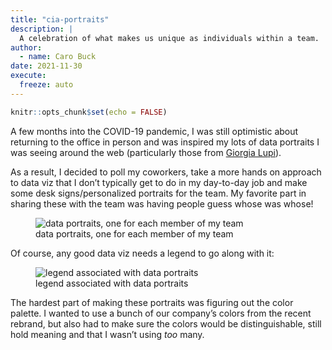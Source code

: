 ```yaml
---
title: "cia-portraits"
description: |
  A celebration of what makes us unique as individuals within a team.
author:
  - name: Caro Buck
date: 2021-11-30
execute:
  freeze: auto 
---
```



```r
knitr::opts_chunk$set(echo = FALSE)
```

A few months into the COVID-19 pandemic, I was still optimistic about returning to the office in person and was inspired my lots of data portraits I was seeing around the web (particularly those from [Giorgia Lupi](http://giorgialupi.com/data-portraits-at-ted2017)).

As a result, I decided to poll my coworkers, take a more hands on approach to data viz that I don't typically get to do in my day-to-day job and make some desk signs/personalized portraits for the team. My favorite part in sharing these with the team was having people guess whose was whose!

![data portraits, one for each member of my team](imgs/ported_imgs/cia-portrait.png)

Of course, any good data viz needs a legend to go along with it: 

![legend associated with data portraits](imgs/ported_imgs/cia-portrait-legend.png)

The hardest part of making these portraits was figuring out the color palette. I wanted to use a bunch of our company's colors from the recent rebrand, but also had to make sure the colors would be distinguishable, still hold meaning and that I wasn't using *too* many. 


